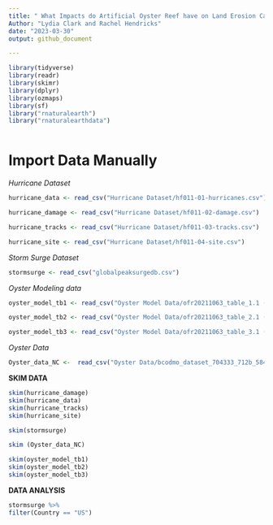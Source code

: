 ```yaml
---
title: " What Impacts do Artificial Oyster Reef have on Land Erosion Caused by Storm Surges in the Gulf Coast? " 
Author: "Lydia Clark and Rachel Hendricks"
date: "2023-03-30"
output: github_document

---
```

```r
library(tidyverse)
library(readr)
library(skimr)
library(dplyr)
library(ozmaps)
library(sf)
library("rnaturalearth")
library("rnaturalearthdata")



```

# Import Data Manually 

*Hurricane Dataset*
```r
hurricane_data <- read_csv("Hurricane Dataset/hf011-01-hurricanes.csv")
```
```r
hurricane_damage <- read_csv("Hurricane Dataset/hf011-02-damage.csv")
```
```r
hurricane_tracks <- read_csv("Hurricane Dataset/hf011-03-tracks.csv")
```
```r
hurricane_site <- read_csv("Hurricane Dataset/hf011-04-site.csv")
```

*Storm Surge Dataset* 
```r
stormsurge <- read_csv("globalpeaksurgedb.csv")
```

*Oyster Modeling data*
```r
oyster_model_tb1 <- read_csv("Oyster Model Data/ofr20211063_table_1.1 (1).csv")
```
```r
oyster_model_tb2 <- read_csv("Oyster Model Data/ofr20211063_table_2.1 (2).csv")
```
```r
oyster_model_tb3 <- read_csv("Oyster Model Data/ofr20211063_table_3.1 (1).csv")
```

*Oyster Data*
```r
Oyster_data_NC <-  read_csv("Oyster Data/bcodmo_dataset_704333_712b_5843_9069.csv")
```


**SKIM DATA**

```r
skim(hurricane_damage)
skim(hurricane_data)
skim(hurricane_tracks)
skim(hurricane_site)
```
```r
skim(stormsurge)
```
```r
skim (Oyster_data_NC)
```
```r
skim(oyster_model_tb1)
skim(oyster_model_tb2)
skim(oyster_model_tb3)
```

**DATA ANALYSIS**

```r
stormsurge %>%
filter(Country == "US")

```





